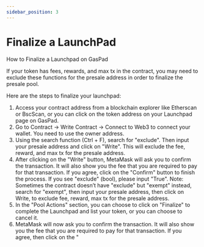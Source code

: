 ```yaml
---
sidebar_position: 3
---
```


# Finalize a LaunchPad

How to Finalize a Launchpad on GasPad

If your token has fees, rewards, and max tx in the contract, you may need to exclude these functions for the presale address in order to finalize the presale pool.

Here are the steps to finalize your launchpad:

1. Access your contract address from a blockchain explorer like Etherscan or BscScan, or you can click on the token address on your Launchpad page on GasPad.
2. Go to Contract -> Write Contract -> Connect to Web3 to connect your wallet. You need to use the owner address.
3. Using the search function (Ctrl + F), search for "exclude". Then input your presale address and click on "Write". This will exclude the fee, reward, and max tx for the presale address.
4. After clicking on the "Write" button, MetaMask will ask you to confirm the transaction. It will also show you the fee that you are required to pay for that transaction. If you agree, click on the "Confirm" button to finish the process. If you see "exclude" (bool), please input "True".
   Note: Sometimes the contract doesn’t have "exclude" but "exempt" instead, search for "exempt", then input your presale address, then click on Write, to exclude fee, reward, max tx for the presale address.
5. In the "Pool Actions" section, you can choose to click on "Finalize" to complete the Launchpad and list your token, or you can choose to cancel it.
6. MetaMask will now ask you to confirm the transaction. It will also show you the fee that you are required to pay for that transaction. If you agree, then click on the "

